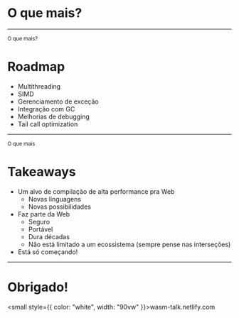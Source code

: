 

# O que mais?

---

<small>O que mais?</small>

# Roadmap

- Multithreading
- SIMD
- Gerenciamento de exceção
- Integração com GC
- Melhorias de debugging
- Tail call optimization

---

<small>O que mais</small>

# Takeaways

- Um alvo de compilação de alta performance pra Web
  - Novas linguagens
  - Novas possibilidades
- Faz parte da Web
  - Seguro
  - Portável
  - Dura décadas
  - Não está limitado a um ecossistema (sempre pense nas interseções)
- Está só começando!

---


# Obrigado!

<small style={{ color: "white", width: "90vw" }}>wasm-talk.netlify.com</small>
